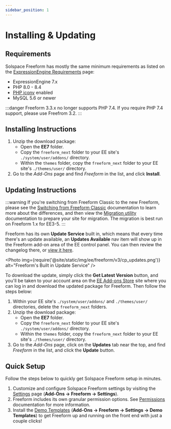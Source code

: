 ```yaml
---
sidebar_position: 1
---
```



# Installing & Updating

## Requirements

Solspace Freeform has mostly the same minimum requirements as listed on the [ExpressionEngine Requirements](https://docs.expressionengine.com/v7/installation/requirements.html) page:

- ExpressionEngine 7.x
- PHP 8.0 - 8.4
- [PHP iconv](http://php.net/manual/en/book.iconv.php) enabled
- MySQL 5.6 or newer

:::danger
Freeform 3.3.x no longer supports PHP 7.4. If you require PHP 7.4 support, please use Freefrom 3.2.
:::

## Installing Instructions

1. Unzip the download package:
   - Open the **EE7** folder.
   - Copy the `freeform_next` folder to your EE site's `./system/user/addons/` directory.
   - Within the `themes` folder, copy the `freeform_next` folder to your EE site's `./themes/user/` directory.
2. Go to the _Add-Ons_ page and find _Freeform_ in the list, and click **Install**.

## Updating Instructions

:::warning
If you're switching from Freeform Classic to the new Freeform, please see the [Switching from Freeform Classic](../setup/switching-from-classic.mdx) documentation to learn more about the differences, and then view the [Migration utility](./classic-migration.mdx) documentation to prepare your site for migration. The migration is best run on Freeform 1.x for EE3-5.
:::

Freeform has its own **Update Service** built in, which means that every time there's an update available, an **Updates Available** nav item will show up in the Freeform add-on area of the EE control panel. You can then review the changelog there, or [view it here](./changelog.mdx).

<Photo
  img={require('@site/static/img/ee/freeform/v3/cp_updates.png')}
  alt="Freeform's Built in Update Service"
/>

To download the update, simply click the **Get Latest Version** button, and you'll be taken to your account area on the [EE Add-ons Store](https://expressionengine.com/add-ons/freeform) site where you can log in and download the updated package for Freeform. Then follow the steps below:

1. Within your EE site's `./system/user/addons/` and `./themes/user/` directories, delete the `freeform_next` folders.
2. Unzip the download package:
   - Open the **EE7** folder.
   - Copy the `freeform_next` folder to your EE site's `./system/user/addons/` directory.
   - Within the `themes` folder, copy the `freeform_next` folder to your EE site's `./themes/user/` directory.
3. Go to the _Add-Ons_ page, click on the **Updates** tab near the top, and find _Freeform_ in the list, and click the **Update** button.

## Quick Setup

Follow the steps below to quickly get Solspace Freeform setup in minutes.

1. Customize and configure Solspace Freeform settings by visiting the [Settings](../configuration/settings.mdx) page (**Add-Ons → Freeform → Settings**).
2. Freeform includes its own granular permission options. See [Permissions](../configuration/settings.mdx#permissions) documentation for more information.
3. Install the [Demo Templates](../configuration/demo-templates.mdx) (**Add-Ons → Freeform → Settings → Demo Templates**) to get Freeform up and running on the front end with just a couple clicks!
